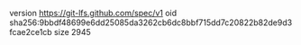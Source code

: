 version https://git-lfs.github.com/spec/v1
oid sha256:9bbdf48699e6dd25085da3262cb6dc8bbf715dd7c20822b82de9d3fcae2ce1cb
size 2945
